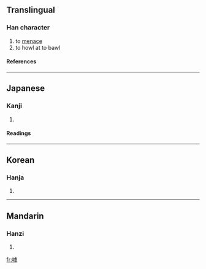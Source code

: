 {{see|呼}}

==Translingual==
===Han character===
{{Han char|rn=30|rad=口|as=11|sn=14|four=|canj=口卜心木 (RYPD)}}
# to [[menace]]
# to howl at to bawl
====References====
{{Han ref|kx=0205.260|dkj=04195|dj=0428.190|hdz=10676.010|uh=5611|ud=22033}}
----
==Japanese==
===Kanji===
{{ja-kanji|grade=|rs=口11}}
# {{defn|Japanese}} 
====Readings====
{{ja-readings|on=[[こ]] (ko), [[く]] (ku)|kun=[[さけぶ]] (sakebu), [[なく]] (naku), [[よぶ]] (yobu)}}
----
==Korean==
===Hanja===
{{ko-hanja|hangeul=호|rv=ho|mr=ho}}
# {{defn|Korean}}
----
==Mandarin==
===Hanzi===
{{cmn-hanzi|pin=[[hū]] ([[hu1]]), [[hù]] ([[hu4]]), [[là]] ([[la4]])|wg=hu<sup>1</sup>, hu<sup>4</sup>, la<sup>4</sup>}}
# {{defn|Mandarin}}

[[fr:嘑]]